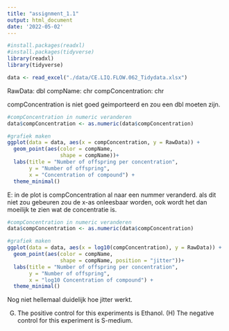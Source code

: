 ```yaml
---
title: "assignment_1.1"
output: html_document
date: '2022-05-02'
---
```


```r
#install.packages(readxl)
#install.packages(tidyverse)
library(readxl)
library(tidyverse)
```

```r
data <- read_excel("./data/CE.LIQ.FLOW.062_Tidydata.xlsx")
```
RawData: dbl
compName: chr
compConcentration: chr

compConcentration is niet goed geimporteerd en zou een dbl moeten zijn.
```r
#compConcentration in numeric veranderen
data$compConcentration <- as.numeric(data$compConcentration)

#grafiek maken
ggplot(data = data, aes(x = compConcentration, y = RawData)) +
  geom_point(aes(color = compName, 
                 shape = compName))+
  labs(title = "Number of offspring per concentration",
       y = "Number of offspring",
       x = "Concentration of compound") +
  theme_minimal()
```
E: in de plot is compConcentration al naar een nummer veranderd. als dit niet zou gebeuren zou de x-as onleesbaar worden, ook wordt het dan moeilijk te zien wat de concentratie is.

```r
#compConcentration in numeric veranderen
data$compConcentration <- as.numeric(data$compConcentration)

#grafiek maken
ggplot(data = data, aes(x = log10(compConcentration), y = RawData)) +
  geom_point(aes(color = compName, 
                 shape = compName, position = "jitter"))+
  labs(title = "Number of offspring per concentration",
       y = "Number of offspring",
       x = "log10 Concentration of compound") +
  theme_minimal()
```
Nog niet hellemaal duidelijk hoe jitter werkt.

(G) The positive control for this experiments is Ethanol. (H) The negative control for this experiment is S-medium.


